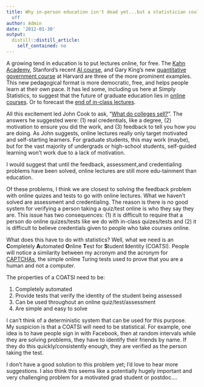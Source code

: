 ```yaml
---
title: Why in-person education isn't dead yet...but a statistician could finish it
  off
author: Admin
date: '2012-01-30'
output:
  distill::distill_article:
    self_contained: no
---
```


A growing tend in education is to put lectures online, for free. The <a href="http://www.khanacademy.org/" target="_blank">Kahn Academy</a>, Stanford&#8217;s recent <a href="http://www.nytimes.com/2011/08/16/science/16stanford.html?_r=2" target="_blank">AI course</a>, and Gary King&#8217;s new <a href="http://projects.iq.harvard.edu/gov2001" target="_blank">quantitative government course</a> at Harvard are three of the more prominent examples. This new pedagogical format is more democratic, free, and helps people learn at their own pace. It has led some, including us here at Simply Statistics, to suggest that the future of graduate education lies in <a href="http://simplystatistics.tumblr.com/post/10764298034/the-future-of-graduate-education" target="_blank">online courses</a>. Or to forecast the <a href="http://simplystatistics.tumblr.com/post/16474506346/the-end-of-in-class-lectures-is-closer-than-i-thought" target="_blank">end of in-class lectures</a>. 

All this excitement led John Cook to ask, &#8220;<a href="http://www.johndcook.com/blog/2012/01/24/what-do-colleges-sell/" target="_blank">What do colleges sell?</a>&#8221;. The answers he suggested were: (1) real credentials, like a degree, (2) motivation to ensure you did the work, and (3) feedback to tell you how you are doing. As John suggests, online lectures really only target motivated and self-starting learners. For graduate students, this may work (maybe), but for the vast majority of undergrads or high-school students, self-guided learning won&#8217;t work due to a lack of motivation. 

I would suggest that until the feedback, assessment,and credentialing problems have been solved, online lectures are still more edu-tainment than education. 

Of these problems, I think we are closest to solving the feedback problem with online quizes and tests to go with online lectures. What we haven&#8217;t solved are assessment and credentialing. The reason is there is no good system for verifying a person taking a quiz/test online is who they say they are. This issue has two consequences: (1) it is difficult to require that a person do online quizes/tests like we do with in-class quizes/tests and (2) it is difficult to believe credentials given to people who take courses online. 

What does this have to do with statistics? Well, what we need is an **C**ompletely **A**utomated **O**nline **T**est for **S**tudent **I**dentity (COATSI). People will notice a similarity between my acronym and the acronym for <a href="http://en.wikipedia.org/wiki/CAPTCHA" target="_blank">CAPTCHAs</a>, the simple online Turing tests used to prove that you are a human and not a computer. 

The properties of a COATSI need to be:

  1. Completely automated
  2. Provide tests that verify the identity of the student being assessed
  3. Can be used throughout an online quiz/test/assessment
  4. Are simple and easy to solve

I can&#8217;t think of a deterministic system that can be used for this purpose. My suspicion is that a COATSI will need to be statistical. For example, one idea is to have people sign in with Facebook, then at random intervals while they are solving problems, they have to identify their friends by name. If they do this quickly/consistently enough, they are verified as the person taking the test. 

I don&#8217;t have a good solution to this problem yet; I&#8217;d love to hear more suggestions. I also think this seems like a potentially hugely important and very challenging problem for a motivated grad student or postdoc&#8230;.
